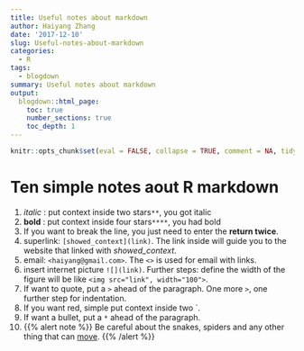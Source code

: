 ```yaml
---
title: Useful notes about markdown
author: Haiyang Zhang
date: '2017-12-10'
slug: Useful-notes-about-markdown
categories:
  - R
tags:
  - blogdown
summary: Useful notes about markdown
output:
  blogdown::html_page:
    toc: true
    number_sections: true
    toc_depth: 1
---
```


```r
knitr::opts_chunk$set(eval = FALSE, collapse = TRUE, comment = NA, tidy = FALSE)
```


# Ten simple notes aout R markdown


 1. *italic* : put context inside two stars`**`, you got italic
 2. **bold** : put context inside four stars`****`, you had bold
 3. If you want to break the line, you just need to enter the **return twice**.
 4. superlink: `[showed_context](link)`. The link inside will guide you to the website that linked with *showed_context*.
 5. email: `<haiyang@gmail.com>`. The `<>` is used for email with links.
 6. insert internet picture `![](link)`. Further steps: define the width of the figure will be like `<img src="link", width="100">`.
 7. If want to quote, put a `>` ahead of the paragraph. One more `>`, one further step for indentation.
 8. If you want red, simple put context inside two `.
 9. If want a bullet, put a `*` ahead of the paragraph. 
 10.
{{% alert note %}}
Be careful about the snakes, spiders and any other thing that can [move](https://github.com/). 
{{% /alert %}}
    
 
